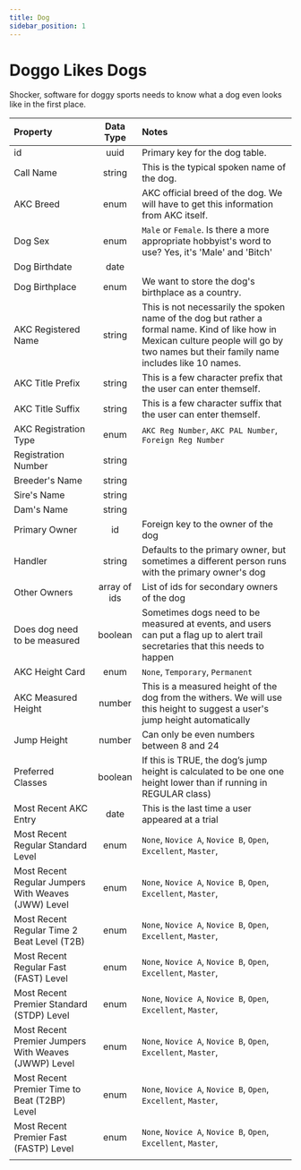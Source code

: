 ```yaml
---
title: Dog
sidebar_position: 1
---
```


# Doggo Likes Dogs

Shocker, software for doggy sports needs to know what a dog even looks like in the first place.

| Property                                             |  Data Type   | Notes                                                                                                                                                                                      |
| :--------------------------------------------------- | :----------: | :----------------------------------------------------------------------------------------------------------------------------------------------------------------------------------------- |
| id                                                   |     uuid     | Primary key for the dog table.                                                                                                                                                             |
| Call Name                                            |    string    | This is the typical spoken name of the dog.                                                                                                                                                |
| AKC Breed                                            |     enum     | AKC official breed of the dog. We will have to get this information from AKC itself.                                                                                                       |
| Dog Sex                                              |     enum     | `Male` or `Female`. Is there a more appropriate hobbyist's word to use? Yes, it's 'Male' and 'Bitch'                                                                                       |
| Dog Birthdate                                        |     date     |                                                                                                                                                                                            |
| Dog Birthplace                                       |     enum     | We want to store the dog's birthplace as a country.                                                                                                                                        |
| AKC Registered Name                                  |    string    | This is not necessarily the spoken name of the dog but rather a formal name. Kind of like how in Mexican culture people will go by two names but their family name includes like 10 names. |
| AKC Title Prefix                                     |    string    | This is a few character prefix that the user can enter themself.                                                                                                                           |
| AKC Title Suffix                                     |    string    | This is a few character suffix that the user can enter themself.                                                                                                                           |
| AKC Registration Type                                |     enum     | `AKC Reg Number`, `AKC PAL Number`, `Foreign Reg Number`                                                                                                                                   |
| Registration Number                                  |    string    |                                                                                                                                                                                            |
| Breeder's Name                                       |    string    |                                                                                                                                                                                            |
| Sire's Name                                          |    string    |                                                                                                                                                                                            |
| Dam's Name                                           |    string    |                                                                                                                                                                                            |
| Primary Owner                                        |      id      | Foreign key to the owner of the dog                                                                                                                                                        |
| Handler                                              |    string    | Defaults to the primary owner, but sometimes a different person runs with the primary owner's dog                                                                                          |
| Other Owners                                         | array of ids | List of ids for secondary owners of the dog                                                                                                                                                |
| Does dog need to be measured                         |   boolean    | Sometimes dogs need to be measured at events, and users can put a flag up to alert trail secretaries that this needs to happen                                                             |
| AKC Height Card                                      |     enum     | `None`, `Temporary`, `Permanent`                                                                                                                                                           |
| AKC Measured Height                                  |    number    | This is a measured height of the dog from the withers. We will use this height to suggest a user's jump height automatically                                                               |
| Jump Height                                          |    number    | Can only be even numbers between 8 and 24                                                                                                                                                  |
| Preferred Classes                                    |   boolean    | If this is TRUE, the dog’s jump height is calculated to be one one height lower than if running in REGULAR class)                                                                          |
| Most Recent AKC Entry                                |     date     | This is the last time a user appeared at a trial                                                                                                                                           |
| Most Recent Regular Standard Level                   |     enum     | `None`, `Novice A`, `Novice B`, `Open`, `Excellent`, `Master`,                                                                                                                             |
| Most Recent Regular Jumpers With Weaves (JWW) Level  |     enum     | `None`, `Novice A`, `Novice B`, `Open`, `Excellent`, `Master`,                                                                                                                             |
| Most Recent Regular Time 2 Beat Level (T2B)          |     enum     | `None`, `Novice A`, `Novice B`, `Open`, `Excellent`, `Master`,                                                                                                                             |
| Most Recent Regular Fast (FAST) Level                |     enum     | `None`, `Novice A`, `Novice B`, `Open`, `Excellent`, `Master`,                                                                                                                             |
| Most Recent Premier Standard (STDP) Level            |     enum     | `None`, `Novice A`, `Novice B`, `Open`, `Excellent`, `Master`,                                                                                                                             |
| Most Recent Premier Jumpers With Weaves (JWWP) Level |     enum     | `None`, `Novice A`, `Novice B`, `Open`, `Excellent`, `Master`,                                                                                                                             |
| Most Recent Premier Time to Beat (T2BP) Level        |     enum     | `None`, `Novice A`, `Novice B`, `Open`, `Excellent`, `Master`,                                                                                                                             |
| Most Recent Premier Fast (FASTP) Level               |     enum     | `None`, `Novice A`, `Novice B`, `Open`, `Excellent`, `Master`,                                                                                                                             |
|                                                      |              |                                                                                                                                                                                            |
